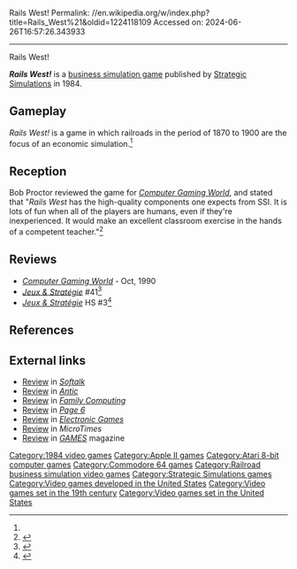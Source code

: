 Rails West!
Permalink: //en.wikipedia.org/w/index.php?title=Rails_West%21&oldid=1224118109
Accessed on: 2024-06-26T16:57:26.343933



------
Rails West!
{{Short description|1984 video game}}
{{italic title}}
{{Infobox video game
| collapsible = 
| state = 
| italic title = 
| title = Rails West!
| image = Rails West! cover.jpg
| alt = 
| caption = 
| developer = 
| publisher = [[Strategic Simulations]]
| series = 
| engine = 
| platforms = [[Apple II]], [[Atari 8-bit]], [[Commodore 64]] 
| released = 1984
| genre = [[Business simulation game|Business simulation]]
| modes = 
}}

'''''Rails West!''''' is a [[business simulation game]] published by [[Strategic Simulations]] in 1984.

==Gameplay==
''Rails West!'' is a game in which railroads in the period of 1870 to 1900 are the focus of an economic simulation.<ref name="CGW18"/>

==Reception==
Bob Proctor reviewed the game for ''[[Computer Gaming World]]'', and stated that "''Rails West'' has the high-quality components one expects from SSI. It is lots of fun when all of the players are humans, even if they're inexperienced. It would make an excellent classroom exercise in the hands of a competent teacher."<ref name="CGW18">{{cite magazine |last=Proctor |first=Bob |title=The Learning Game |magazine=Computer Gaming World |date=October 1984 |volume=1 |issue=18 |pages=28–29}}</ref>

==Reviews==
*''[[Computer Gaming World]]'' - Oct, 1990
*''[[:fr:Jeux et Stratégie|Jeux & Stratégie]]'' #41<ref>{{cite web | url=https://archive.org/details/jeux-et-strategie-41/page/54/mode/2up | title=Jeux & stratégie 41 | date=October 1986 }}</ref>
*''[[:fr:Jeux et Stratégie|Jeux & Stratégie]]'' HS #3<ref>{{cite web | url=https://archive.org/details/jeux-et-strategie-hs-3/page/88/mode/2up | title=Jeux & stratégie HS 3 | year=1986 }}</ref>

==References==
{{reflist}}

==External links==
*[https://archive.org/details/softalkv4n11jul1984/page/n81/mode/2up Review] in ''[[Softalk]]''
*[https://archive.org/details/1985-01-anticmagazine/page/n77/mode/2up Review] in ''[[Antic (magazine)|Antic]]''
*[https://archive.org/details/family-computing-15/page/n131/mode/2up Review] in ''[[Family Computing]]''
*[https://archive.org/details/Page_6_Issue_14_1985-03_ABACUS_GB/page/n39/mode/2up Review] in ''[[Page 6]]''
*[https://archive.org/details/Electronic_Games_Volume_02_Number_16_1984-11_Reese_Communications_US/page/n45/mode/2up Review] in ''[[Electronic Games]]''
*[https://archive.org/details/microtimesvolume00bamp_8/page/n71/mode/2up Review] in ''MicroTimes''
*[https://archive.org/details/games-58-1984-december/page/50/mode/2up Review] in ''[[GAMES Magazine|GAMES]]'' magazine

[[Category:1984 video games]]
[[Category:Apple II games]]
[[Category:Atari 8-bit computer games]]
[[Category:Commodore 64 games]]
[[Category:Railroad business simulation video games]]
[[Category:Strategic Simulations games]]
[[Category:Video games developed in the United States]]
[[Category:Video games set in the 19th century]]
[[Category:Video games set in the United States]]